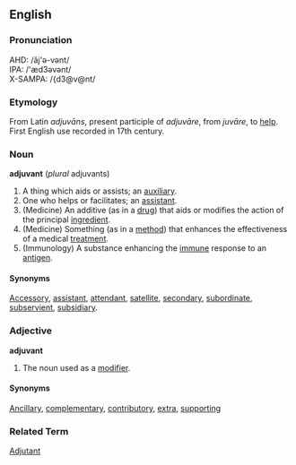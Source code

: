 {{wikipedia}}

==English==
===Pronunciation===
AHD: /ăj'ə-vənt/<br>
IPA: /'æd3əvənt/<br>
X-SAMPA: /{d3@v@nt/<br> 

===Etymology===
From Latin ''adjuvāns'', present participle of ''adjuvāre'', from ''juvāre'', to [[help]]. First English use recorded in 17th century.

===Noun===
'''adjuvant''' (''plural'' adjuvants)
#A thing which aids or assists; an [[auxiliary]].
#One who helps or facilitates; an [[assistant]].
#(Medicine) An additive (as in a [[drug]]) that aids or modifies the action of the principal [[ingredient]].
#(Medicine) Something (as in a [[method]]) that enhances the effectiveness of a medical [[treatment]].
#(Immunology) A substance enhancing the [[immune]] response to an [[antigen]].

====Synonyms====
[[Accessory]], [[assistant]], [[attendant]], [[satellite]], [[secondary]], [[subordinate]], [[subservient]], [[subsidiary]].

===Adjective===
'''adjuvant'''
#The noun used as a [[modifier]].

====Synonyms====
[[Ancillary]], [[complementary]], [[contributory]], [[extra]], [[supporting]]

===Related Term===
[[Adjutant]]